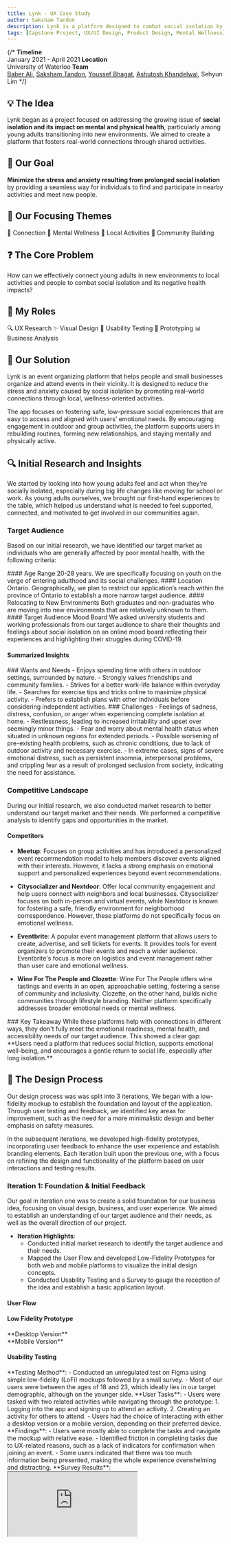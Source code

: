 ```yaml
---
title: Lynk - UX Case Study
author: Saksham Tandon
description: Lynk is a platform designed to combat social isolation by connecting individuals with local activities and communities.
tags: [Capstone Project, UX/UI Design, Product Design, Mental Wellness]
---
```

{/* <CardGrid>
  <Note>
    **Timeline**\
    January 2021 - April 2021
  </Note>
    <Note>
    **Location**\
    University of Waterloo
  </Note>
    <Note>
    **Team**\
    [Baber Ali](https://www.linkedin.com/in/baber-ali-2ba9a9154/), [Saksham Tandon](https://www.linkedin.com/in/s9tandon/), [Youssef Bhagat](https://www.linkedin.com/in/youssefbahgat/), [Ashutosh Khandelwal](https://www.linkedin.com/in/ashutosh-khandelwal/), Sehyun Lim
  </Note>
</CardGrid> */}
## 💡 The Idea

Lynk began as a project focused on addressing the growing issue of **social isolation and its impact on mental and physical health**, particularly among young adults transitioning into new environments. We aimed to create a platform that fosters real-world connections through shared activities.

## 📝 Our Goal

**Minimize the stress and anxiety resulting from prolonged social isolation** by providing a seamless way for individuals to find and participate in nearby activities and meet new people.

## 🎯 Our Focusing Themes

<Tag>🤝 Connection</Tag>
<Tag>🧠 Mental Wellness</Tag>
<Tag>📍 Local Activities</Tag>
<Tag>🌱 Community Building</Tag>

## ❓ The Core Problem

<Note type="success">
  <span className="text-xl">
    How can we effectively connect young adults in new environments to local activities and people to combat social isolation and its negative health impacts?
  </span>
</Note>

## 🧠 My Roles

<Tag>🔍 UX Research</Tag>
<Tag>✨ Visual Design</Tag>
<Tag>🧪 Usability Testing</Tag>
<Tag>📱 Prototyping</Tag>
<Tag>📊 Business Analysis</Tag>

## 📝 Our Solution
Lynk is an event organizing platform that helps people and small businesses organize and attend events in their vicinity. It is designed to reduce the stress and anxiety caused by social isolation by promoting real-world connections through local, wellness-oriented activities.

The app focuses on fostering safe, low-pressure social experiences that are easy to access and aligned with users’ emotional needs. By encouraging engagement in outdoor and group activities, the platform supports users in rebuilding routines, forming new relationships, and staying mentally and physically active.

## 🔍 Initial Research and Insights

We started by looking into how young adults feel and act when they're socially isolated, especially during big life changes like moving for school or work. As young adults ourselves, we brought our first-hand experiences to the table, which helped us understand what is needed to feel supported, connected, and motivated to get involved in our communities again.

### Target Audience
Based on our initial research, we have identified our target market as individuals who are generally affected by poor mental health, with the following criteria:

<CardGrid className ="mb-10">
  <Note>
    #### Age Range
    20-28 years. We are specifically focusing on youth on the verge of entering adulthood and its social challenges.
  </Note>

  <Note>
    #### Location
    Ontario. Geographically, we plan to restrict our application’s reach within the province of Ontario to establish a more narrow target audience.
  </Note>

  <Note>
    #### Relocating to New Environments
    Both graduates and non-graduates who are moving into new environments that are relatively unknown to them.
  </Note>
</CardGrid>
#### Target Audience Mood Board
We asked university students and working professionals from our target audience to share their thoughts and feelings about social isolation on an online mood board reflecting their experiences and highlighting their struggles during COVID-19.
<ImageViewer imageUrl="/images/lynk/target-audience-mood-board-1.jpg" alt ="Target Audience Mood Board"/>
<ImageViewer imageUrl="/images/lynk/target-audience-mood-board-2.jpg" alt ="Target Audience Mood Board"/>
<ImageViewer imageUrl="/images/lynk/target-audience-mood-board-3.jpg" alt ="Target Audience Mood Board"/>

#### Summarized Insights
<CardGrid className="xl:!grid-cols-2">
  <Note type="info">
    ### Wants and Needs
    - Enjoys spending time with others in outdoor settings, surrounded by nature.
    - Strongly values friendships and community families.
    - Strives for a better work-life balance within everyday life.
    - Searches for exercise tips and tricks online to maximize physical activity.
    - Prefers to establish plans with other individuals before considering independent activities.
  </Note>

  <Note type="warning">
    ### Challenges
    - Feelings of sadness, distress, confusion, or anger when experiencing complete isolation at home.
    - Restlessness, leading to increased irritability and upset over seemingly minor things.
    - Fear and worry about mental health status when situated in unknown regions for extended periods.
    - Possible worsening of pre-existing health problems, such as chronic conditions, due to lack of outdoor activity and necessary exercise.
    - In extreme cases, signs of severe emotional distress, such as persistent insomnia, interpersonal problems, and crippling fear as a result of prolonged seclusion from society, indicating the need for assistance.
  </Note>
</CardGrid>

### Competitive Landscape

During our initial research, we also conducted market research to better understand our target market and their needs. We performed a competitive analysis to identify gaps and opportunities in the market.

#### Competitors

- **Meetup**: Focuses on group activities and has introduced a personalized event recommendation model to help members discover events aligned with their interests. However, it lacks a strong emphasis on emotional support and personalized experiences beyond event recommendations.

- **Citysocializer and Nextdoor**: Offer local community engagement and help users connect with neighbors and local businesses. Citysocializer focuses on both in-person and virtual events, while Nextdoor is known for fostering a safe, friendly environment for neighborhood correspondence. However, these platforms do not specifically focus on emotional wellness.

- **Eventbrite**: A popular event management platform that allows users to create, advertise, and sell tickets for events. It provides tools for event organizers to promote their events and reach a wider audience. Eventbrite's focus is more on logistics and event management rather than user care and emotional wellness.

- **Wine For The People and Clozette**: Wine For The People offers wine tastings and events in an open, approachable setting, fostering a sense of community and inclusivity. Clozette, on the other hand, builds niche communities through lifestyle branding. Neither platform specifically addresses broader emotional needs or mental wellness.


<Note>
  ### Key Takeaway
While these platforms help with connections in different ways, they don't fully meet the emotional readiness, mental health, and accessibility needs of our target audience. This showed a clear gap: **Users need a platform that reduces social friction, supports emotional well-being, and encourages a gentle return to social life, especially after long isolation.**

</Note>

## 🔄 The Design Process

Our design process was was split into 3 iterations, We began with a low-fidelity mockup to establish the foundation and layout of the application. Through user testing and feedback, we identified key areas for improvement, such as the need for a more minimalistic design and better emphasis on safety measures.

In the subsequent iterations, we developed high-fidelity prototypes, incorporating user feedback to enhance the user experience and establish branding elements. Each iteration built upon the previous one, with a focus on refining the design and functionality of the platform based on user interactions and testing results.

### Iteration 1: Foundation & Initial Feedback
Our goal in iteration one was to create a solid foundation for our business idea, focusing on visual design, business, and user experience. We aimed to establish an understanding of our target audience and their needs, as well as the overall direction of our project.
- **Iteration Highlights**:
  - Conducted initial market research to identify the target audience and their needs.
  - Mapped the User Flow and developed Low-Fidelity Prototypes for both web and mobile platforms to visualize the initial design concepts.
  - Conducted Usability Testing and a Survey to gauge the reception of the idea and establish a basic application layout.

#### User Flow
<ImageViewer imageUrl="/images/lynk/iteration-1-user-map.png" alt="User Flow"/>

#### Low Fidelity Prototype
<CardGrid className="xl:!grid-cols-2">
  <div className = "px-4 bg-sheet-primary rounded-lg">
    **Desktop Version**
    <ImageViewer imageUrl="/images/lynk/wireframe-iteration-1.png" alt="Prototype for Iteration 1"/>
  </div>
  <div className = "px-4 bg-sheet-primary rounded-lg">
    **Mobile Version**
    <ImageViewer imageUrl="/images/lynk/wireframe-mobile-iteration-1.png" alt="Prototype for Iteration 1"/>
  </div>
</CardGrid>

#### Usability Testing

<Note>
**Testing Method**:
  - Conducted an unregulated test on Figma using simple low-fidelity (LoFi) mockups followed by a small survey.
  - Most of our users were between the ages of 18 and 23, which ideally lies in our target demographic, although on the younger side.
</Note>
<Note>
**User Tasks**:
  - Users were tasked with two related activities while navigating through the prototype:
    1. Logging into the app and signing up to attend an activity.
    2. Creating an activity for others to attend.
  - Users had the choice of interacting with either a desktop version or a mobile version, depending on their preferred device.
</Note>
**Findings**:
  - Users were mostly able to complete the tasks and navigate the mockup with relative ease.
  - Identified friction in completing tasks due to UX-related reasons, such as a lack of indicators for confirmation when joining an event.
  - Some users indicated that there was too much information being presented, making the whole experience overwhelming and distracting.
<Note>
  **Survey Results**:
  <Iframe src = "https://4ozlvbihyp9.typeform.com/report/otVF08xp/8jicsdPx68QHXSl9" />
</Note>

<CardGrid className="xl:!grid-cols-2">
  <Note type = "info">
    **User Feedback**:
    - One user mentioned, "I'm not sure if it was just because it was a rough prototype, but the amount of information presented seemed a bit overwhelming to me. It took me aback at first and made me sort of pause before doing anything else."
    - The idea received mixed receptions, with users indicating the need for more emphasis on safety and limitations during COVID-19. Another user commented, "I guess my feedback is to try and focus on what value your app brings specifically. I guess I was expecting more attention to the whole COVID limitation part. To me, it just felt like a way to create events as normal."
  </Note>
  <Note type = "warning">
  **Design Improvements**:
  - Identified the need to provide information in a more minimalistic and user-friendly way.
  - Recognized the need to optimize button size and design, as some users found the buttons too small.
  - Considered modifying the visual layout of the application to appear more modern and friendly, including changes to spacing between headings on the menu and the overall menu design.
  </Note>
</CardGrid>
<Note>
    **User Suggestions**:
  - Users suggested that the app should focus on creating a more minimalistic design, with less information presented at once.
  - They also recommended emphasizing safety measures and limitations during COVID-19 to ensure users feel comfortable using the app.
</Note> 

### Iteration 2: Branding & High-Fidelity Development

In our second iteration, our main focus was to define the identity and characteristics of our user persona while establishing a strong brand through visual design. Additionally, we conducted another round of user testing for our mid-fidelity prototype.
- **Iteration Highlights**:
  - Establishing User Persona.
  - Coming up with the branding and Mid-fidelty prototype in a minimalist style with feedback from previous iteration.
  - Improving the User Flow for joining activities.
  - Adding features like an attendee list to comply with COVID-19 gathering restrictions.
#### User Persona
<Note className="note-bevel relative">
  <GiWheat className = "relative lg:absolute h-16 w-16 lg:top-6 lg:right-6 bg-[#8e58fc] rounded-lg border-1 p-1 text-white mb-3"/>
  <h5 className="text-3xl text-[#8e58fc] font-bold my-3 flex items-center gap-1">Demeter<span className='text-sm font-normal pt-0.5'>• ∆ημήτηρ</span></h5>
  <span className='italic  text-sm'>“Goddess of grain, agriculture, harvest, growth, and nourishment.”</span>

  The person is looking for opportunities to grow. They are willing to take most opportunities that offer a path for personal development. They regularly venture out to new place in search of opportunities like better working conditions, better salary, better living standards etc.

  Their motivation generally comes from living in either sub-par conditions and want to grow out of it or have connections to other people who grew out of those kind conditions and want to follow their lead.

  They are often independent when it comes to living and are financially stable conditions. They also show occasional interests in passions with main focus on activities that can help them grow.
  <CardGrid className = "mb-4">
    <div className = "bevel px-3 dark:bg-neutral-900 bg-neutral-50 rounded-lg">
      **How has COVID-19 impacted your lifestyle ?**

        “Covid has a caused a major overhaul to the way we approached finding jobs and other  activities. It has certainly caused a decrease in number of opportunities.”
    </div>
    <div className = "bevel px-3 dark:bg-neutral-900 bg-neutral-50 rounded-lg">
      **What are your future plans ?**
      
        “Covid has a caused a major overhaul to the way we approached finding jobs and other  activities. It has certainly caused a decrease in number of opportunities.”
    </div>
    <div className = "bevel px-3 dark:bg-neutral-900 bg-neutral-50 rounded-lg">
      **How do you deal with stress ?**
      
        Stress is part of life, I work then I also like to do leisure activities like gaming and going on long drives”
    </div>
  </CardGrid>
  <span className = "text-xs">The card styling was inspired by the Neumorphic style trending at that time. User Persona inspired by this study here [https://www.carolinapizatto.com/reviving-personas](https://www.carolinapizatto.com/reviving-personas)</span>
</Note>
<CardGrid className="xl:!grid-cols-2">
<Note>
  **Branding and Visual Design**:
<ImageViewer imageUrl="/images/lynk/branding.png" alt="Lynk Branding"/>
</Note>
<Note>
  **In-progress High Fidelity Mockup**:
<ImageViewer imageUrl="/images/lynk/mockup-iteration-2.png" alt="Lynk Branding"/>
</Note>
</CardGrid>
#### Improved User Flow for Joining Activities

We refined the user flow based on feedback from the first iteration, ensuring that users can easily navigate through the app to find and join activities.
<ImageViewer imageUrl="/images/lynk/iteration-2-user-map.png" alt="User Flow"/>

<VideoPlayer src="/images/lynk/joining-activity-workflow.mp4" title = "Joining Activities Preview" autoplay={true} loop={true}/>
<VideoPlayer src="/images/lynk/creating-activity-workflow.mp4" title = "Creating Activities Preview" autoplay={true} loop={true}/>
#### Adding List Attendees
With feedback from the first iteration, we added a feature to allow users to see who else is attending an activity and helping users gauge the density of crowd before signing up in concern for COVID-19. Users can also appear as anonymous to others if they choose to do so.
<ImageViewer imageUrl="/images/lynk/attending-list.png" alt="List Attendees"/>
#### Usability Testing - 2
<Note>
  **Testing Method**
- We conducted another round of unregulated testing on Figma using our mid-fidelity prototype and asked users to fill out a survey, though the turnout was underwhelming. We focused on evaluating the results for our improved activity sign-up process and deferred the mobile prototype for later due to time constraints.
</Note>
<Note>
**User Tasks**

- Users were asked to perform the following tasks:
    1. Sign up for the app.
    2. Create an activity for others to join.
</Note>
#### Findings

- Users provided very positive responses on the visual aspects of the app.
- However, users still had difficulties finding where to create and sign up for an activity.

<Note>
  **Survey Results**:
  <Iframe src = "https://4ozlvbihyp9.typeform.com/report/OguF3LqN/RZPMeKdyT5NaGQZ4" />
</Note>

<CardGrid className="xl:!grid-cols-2">
  <Note type="info">
    **Learnings from User Feedback**:
    - The amount of information presented was overwhelming for some users, causing hesitation.
    - Users found it hard to differentiate between types of buttons.
    - There was confusion about the relevance of the company name and motto.
    - Clarity in wording is crucial, as some users found certain phrases confusing.
  </Note>
  <Note type="warning">
    **Improvements to be Made**:
    - Adopt a more minimalistic and user-friendly information presentation.
    - Optimize buttons and design for better flow and better differentiation for different actions.
    - Replace the company name and motto with a logo to save screen space.
  </Note>
</CardGrid>
<Note>
    **User Suggestions**:
    - Allow users to add activities to different interest categories, making it easier to discover and organize events based on personal preferences.
    - Consider adding an optional tour for new users to help them navigate and understand app functions.
</Note>

### Iteration 3: UX Testing & Interaction Refinement

Our focus in iteration three was to improve the usability of key user flows based on feedback, especially the process of creating an activity. We tested a more complete desktop prototype and used structured feedback to guide design revisions.

- **Iteration Highlights**:
  - Conducted one-on-one usability testing with participants using the high-fidelity desktop prototype.
  - Used Kano Model survey to assess feature expectations and categorize them by priority.
  - Focused testing on how users navigated and interacted with the "Create Activity" flow.
#### Improved Creating Activity Flow
Split the activity creation flow into multiple pages to make the information easier for users to understand and complete.
<ImageViewer imageUrl="/images/lynk/iteration-3-user-map.png" alt = "User Flow for Creating Activities"/>
<VideoPlayer src="/images/lynk/expanded-creating-activity-workflow.mp4" title = "Improved Creating Activities Preview" autoplay={true} loop={true}/>
#### Kano Model Survey
<Note>
**Kano Model Summary**
  - Features like the ratings system, feedback submission, and promoted events were considered mandatory by most users.
  - Users also expected features common in similar platforms (e.g., notifications, friend invites).
<details className='p-3 bg-sheet-primary rounded-md mb-4'>
<summary>**Functional Questions Tally**</summary>
<div className = "w-full overflow-auto">
  FEATURE QUESTION | I like it that way | I expect it to be that way | I am neutral | I can live with it that way | I dislike it that way |
 |------------------|---------------------|----------------------------|--------------|-----------------------------|-----------------------|
 | If you received in-app offers & discounts, how would you feel? | 3 | 2 | | | |
 | If you received app notifications, how would you feel? | 4 | 1 | | | |
 | If you were able to send & receive friend invite offers, how would you feel? | 3 | 2 | | | |
 | If you were able to share your experience with the app through feedback, how would you feel? | 4 | 1 | | | |
 | If you had access to a ratings system, how would you feel? | 4 | 1 | | | |
 | If the application was cost friendly, how would you feel? | 4 | 1 | | | |
 | If there were new product features and updates, how would you feel? | 4 | 1 | | | |
 | If you could create events through the app, how would you feel? | 3 | 2 | | | |
 | If you could link your social media account(s), how would that make you feel? | 4 | 1 | | | |
 | If you could participate in promoted events, how would you feel? | 2 | 2 | 1 | | |
</div>
</details>

<details className='p-3 bg-sheet-primary rounded-md mb-4'>
<summary>**Dysfunctional Questions Tally**</summary>
<div className = "w-full overflow-auto">
 | FEATURE QUESTION | I like it that way | I expect it to be that way | I am neutral | I can live with it that way | I dislike it that way |
 |------------------|---------------------|----------------------------|--------------|-----------------------------|-----------------------|
 | If you DID NOT receive in-app offers & discounts, how would you feel? | | 1 | | 2 | 2 |
 | If you DID NOT receive app notifications, how would you feel? | | | | 3 | 2 |
 | If you were NOT able to send & receive friend invite offers, how would you feel? | | | | 3 | 2 |
 | If you were NOT able to share your experience with the app through feedback, how would you feel? | | 1 | | | 4 |
 | If you had NO access to a ratings system, how would you feel? | | 2 | | 3 | |
 | If the application was NOT cost friendly, how would you feel? | | 2 | | 3 | |
 | If there were NO new product features and updates, how would you feel? | | 2 | | 3 | |
 | If you could NOT create events through the app, how would you feel? | | 2 | | 3 | |
 | If you could NOT link your social media account(s), how would that make you feel? | | 2 | | 3 | |
 | If you could NOT participate in promoted events, how would you feel? | | 1 | | | 4 |
</div>
</details>
<details className='p-3 bg-sheet-primary rounded-md mb-4'>
<summary>**Final Results Tally**</summary>
<div className = "w-full overflow-auto">
 | FEATURE | Exciter | Linear | Mandatory | Indifferent | Questionable | Reverse | FINAL EVAL |
 |---------|---------|--------|-----------|-------------|--------------|---------|------------|
 | in-app offers & discounts | 3 (60%) | | | 2 (40%) | | | E |
 | app notifications | 4 (80%) | | | | 1 (20%) | | E |
 | send & receive friend invite offers | 3 (60%) | | | 2 (40%) | | | E |
 | share your experience with the app through feedback | 1 (20%) | | 3 (60%) | 1 (20%) | | | M |
 | access to a ratings system | | | 5 (100%) | | | | M |
 | the application was cost friendly | 2 (40%) | 1 (20%) | 1 (20%) | 1 (20%) | | | E |
 | new product features and updates | 3 (60%) | 1 (20%) | | 1 (20%) | | | E |
 | create events through the app | 4 (80%) | | | 1 (20%) | | | E |
 | link your social media account(s) | | | | 5 (100%) | | | I |
 | participate in promoted events | | | 3 (60%) | 2 (40%) | | | M |
</div>
</details>
**Final Results Summary**

- **Exciter Features:** In-app offers & discounts, app notifications, send & receive friend invite offers, cost-friendly application, new product features and updates, create events through the app.
- **Mandatory Features:** Share your experience through feedback, access to a ratings system, participate in promoted events.
- **Indifferent Feature:** Link your social media account(s).
</Note>

#### Usability Testing - 3

<Note>
**Testing Method**:
  - Conducted moderated user testing using our desktop prototype.
  - Users were observed while completing key flows, followed by a short feedback session.
</Note>

<Note>
**User Tasks**:
  - Create an account.
  - Explore and join an activity.
  - Create a new activity using the full creation flow.
</Note>

**Findings**:
  - Users were confused by the number of steps required to create an activity.
  - The lack of visual cues and guidance during form-filling led to hesitation.
  - Several users struggled with horizontal scrolling, which disrupted the flow.
  - Some UI elements lacked context, resulting in questions like "What does this button do?"
<Note>
  **Survey Results**:
  <Iframe src = "https://4ozlvbihyp9.typeform.com/report/FpYMtBsT/KgExZPtBm7X7cHxj" />
</Note>

<CardGrid className="xl:!grid-cols-2">
  <Note type="info">
    **User Feedback**:
    - “I wasn’t sure if I completed the activity creation process properly. It needs more guidance.”
    - “There’s a lot going on in the form. Not sure where to start or what’s important.”
    - Improve the Google Analytics linking page.
  </Note>
  <Note type="warning">
    **Design Improvements**:
    - Simplify the activity creation flow by reducing input fields and grouping them logically.
    - Replace horizontal scrolling with vertical sections for better clarity.
    - Add contextual indicators (e.g., tooltips, inline hints) to improve comprehension.
    - Defered the Google Analytics feature to be added after release with more refinement.
  </Note>
</CardGrid>

<Note>
**User Suggestions**:
  - Provide a progress indicator or guided steps during the activity creation process.
  - Remove horizontal scroll areas and use a cleaner, stacked layout.
  - Add brief explanations for form sections to reduce confusion.
</Note>
### Observations from directly observing users
Because of the low turnout of participants from the survey, we decided to conduct a moderated usability test with another 2 participants on video-call. We observed them as they navigated through the prototype and took notes on their interactions. This provided us with valuable insights into their thought processes and decision-making.
<Note>
**Navigation and Accessibility**
- Confusion on how to navigate to certain sections.
- Missing logo navigation.
- Need for clearer instructions on selecting thumbnails for events.

**Interface and Usability**
- Interface needs better descriptions.
- Confusion about creating mechanics and labels.
- Feedback indicates confusion with unclear directions.
- Need for search history or contextual help.
- Navigation buttons need better differentiation and input capability.

**Design and Content**
- Flavor is inconsistent and not exciting.
- Prototype sends mixed signals.
- App organization is confusing; needs better explanation on startup.
- Payment confirmation should use a pop-up.
<CardGrid className="xl:!grid-cols-2">
<ImageViewer imageUrl="/images/lynk/final-feedback-1.png" alt="Lynk Hero Showcase"/>
<ImageViewer imageUrl="/images/lynk/final-feedback-2.png" alt="Lynk Hero Showcase"/>
</CardGrid>
</Note>
### Final Changes before MVP
#### Updating the Navbar from Vertical to Horizontal
Noting from the final feedback, to improve navigation, we switched the navbar to a horizontal layout with labels visible to give users a clearer understanding of the different sections of the app.
<CardGrid className="xl:!grid-cols-2">
  <Note>
    ##### **Before**
    <ImageViewer imageUrl="/images/lynk/nav-before.png" alt="Navbar Vertical"/>
  </Note>
  <Note>
    ##### **After**
    <ImageViewer imageUrl="/images/lynk/nav-after.png" alt="Navbar Horizontal"/>
  </Note>
</CardGrid>
#### Adding breadcrumbs to the activity creation process
After receiveing feedback from users, we added breadcrumbs to the activity creation process to help users understand their current step within the activity creation step and added a back button with label to navigate back to previous steps easily.
<CardGrid className="xl:!grid-cols-2">
  <Note>
    ##### **Before**
    <ImageViewer imageUrl="/images/lynk/breadcrumbs-before.png" alt="Navbar Vertical"/>
  </Note>
  <Note>
    ##### **After**
    <ImageViewer imageUrl="/images/lynk/breadcrumbs-after.png" alt="Navbar Horizontal"/>
  </Note>
</CardGrid>
#### Payment Processor Pop-Up

<ImageViewer imageUrl="/images/lynk/pay-popup-after.png" alt="Payment Popup"/>

#### Adding tooltip information for explaining tags
<ImageViewer imageUrl="/images/lynk/tooltip-after.png" alt="Tag Tooltip"/>
## 🏆 Final Prototype
<ImageViewer imageUrl="/images/lynk/lynk-hero-showcase.png" alt="Hero"/>
<ImageViewer imageUrl="/images/lynk/user-flow-final.png" alt="Final User Flow"/>
<ImageViewer imageUrl="/images/lynk/final-prototype.png" alt="Final Prototype"/>
### Final Presentation
[View the full presentation of the project on Youtube](https://www.youtube.com/watch?v=f7tOqagJp08)
<VideoPlayer src="https://www.youtube.com/watch?v=f7tOqagJp08" title = "Lynk Full Presentation" />
<Note>
<span className = "text-xs">I wasn't able to implement a slider because of an existing bug with the VidStack Videoplayer and Radix-UI, please use gestures to jump in time, double clicking with mouse or touch on the rightside on the videoplayer area jumps forward 10 seconds.</span>
</Note>